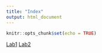 ```yaml
---
title: "Index"
output: html_document
---
```


```r
knitr::opts_chunk$set(echo = TRUE)
```


[Lab1](Lab1_CatieKitrinosMarkup.html)
[Lab2](Lab2_CatieKitrinosMarkup.html)


